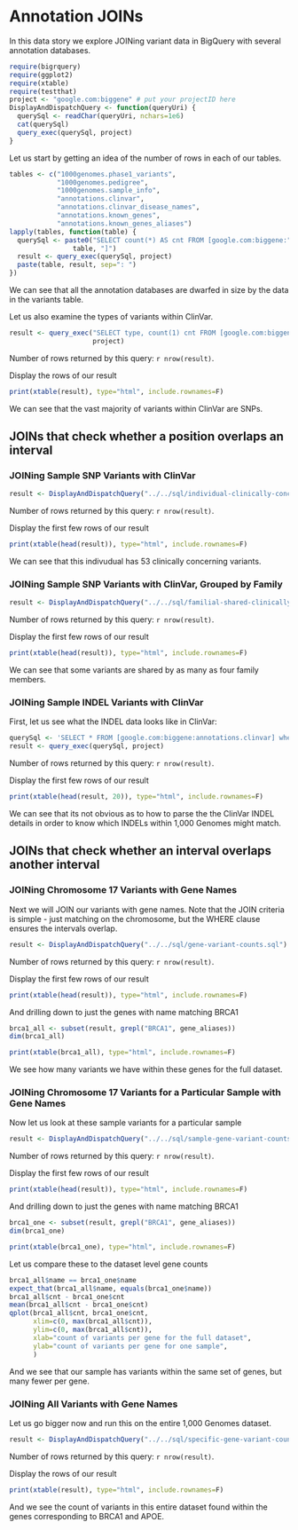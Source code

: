 <!-- R Markdown Documentation, DO NOT EDIT THE PLAIN MARKDOWN VERSION OF THIS FILE -->

<!-- Copyright 2014 Google Inc. All rights reserved. -->

<!-- Licensed under the Apache License, Version 2.0 (the "License"); -->
<!-- you may not use this file except in compliance with the License. -->
<!-- You may obtain a copy of the License at -->

<!--     http://www.apache.org/licenses/LICENSE-2.0 -->

<!-- Unless required by applicable law or agreed to in writing, software -->
<!-- distributed under the License is distributed on an "AS IS" BASIS, -->
<!-- WITHOUT WARRANTIES OR CONDITIONS OF ANY KIND, either express or implied. -->
<!-- See the License for the specific language governing permissions and -->
<!-- limitations under the License. -->

Annotation JOINs
========================================================

In this data story we explore JOINing variant data in BigQuery with several annotation databases.

```r
require(bigrquery)
require(ggplot2)
require(xtable)
require(testthat)
project <- "google.com:biggene" # put your projectID here
DisplayAndDispatchQuery <- function(queryUri) {
  querySql <- readChar(queryUri, nchars=1e6)
  cat(querySql)
  query_exec(querySql, project)
}
```

Let us start by getting an idea of the number of rows in each of our tables.
```r
tables <- c("1000genomes.phase1_variants",
            "1000genomes.pedigree",
            "1000genomes.sample_info",
            "annotations.clinvar",
            "annotations.clinvar_disease_names",
            "annotations.known_genes",
            "annotations.known_genes_aliases")
lapply(tables, function(table) {
  querySql <- paste0("SELECT count(*) AS cnt FROM [google.com:biggene:",
                table, "]")
  result <- query_exec(querySql, project)
  paste(table, result, sep=": ")
})
```
We can see that all the annotation databases are dwarfed in size by the data in the variants table.

Let us also examine the types of variants within ClinVar.
```r
result <- query_exec("SELECT type, count(1) cnt FROM [google.com:biggene:annotations.clinvar] group by type",
                     project)
```
Number of rows returned by this query: `r nrow(result)`.

Display the rows of our result
```r
print(xtable(result), type="html", include.rownames=F)
```
We can see that the vast majority of variants within ClinVar are SNPs.

## JOINs that check whether a position overlaps an interval

### JOINing Sample SNP Variants with ClinVar

```r
result <- DisplayAndDispatchQuery("../../sql/individual-clinically-concerning-variants.sql")
```
Number of rows returned by this query: `r nrow(result)`.

Display the first few rows of our result
```r
print(xtable(head(result)), type="html", include.rownames=F)
```
We can see that this indivudual has 53 clinically concerning variants.

### JOINing Sample SNP Variants with ClinVar, Grouped by Family
```r
result <- DisplayAndDispatchQuery("../../sql/familial-shared-clinically-concerning-variants.sql")
```
Number of rows returned by this query: `r nrow(result)`.

Display the first few rows of our result
```r
print(xtable(head(result)), type="html", include.rownames=F)
```
We can see that some variants are shared by as many as four family members.

### JOINing Sample INDEL Variants with ClinVar

First, let us see what the INDEL data looks like in ClinVar:
```r
querySql <- 'SELECT * FROM [google.com:biggene:annotations.clinvar] where type="indel"'
result <- query_exec(querySql, project)
```
Number of rows returned by this query: `r nrow(result)`.

Display the first few rows of our result
```r
print(xtable(head(result, 20)), type="html", include.rownames=F)
```
We can see that its not obvious as to how to parse the the ClinVar INDEL details in order to know which INDELs within 1,000 Genomes might match.

## JOINs that check whether an interval overlaps another interval

### JOINing Chromosome 17 Variants with Gene Names

Next we will JOIN our variants with gene names.  Note that the JOIN criteria is simple - just matching on the chromosome, but the WHERE clause ensures the intervals overlap.
```r
result <- DisplayAndDispatchQuery("../../sql/gene-variant-counts.sql")
```
Number of rows returned by this query: `r nrow(result)`.

Display the first few rows of our result
```r
print(xtable(head(result)), type="html", include.rownames=F)
```
And drilling down to just the genes with name matching BRCA1
```r
brca1_all <- subset(result, grepl("BRCA1", gene_aliases))
dim(brca1_all)
```

```r
print(xtable(brca1_all), type="html", include.rownames=F)
```
We see how many variants we have within these genes for the full dataset.

### JOINing Chromosome 17 Variants for a Particular Sample with Gene Names

Now let us look at these sample variants for a particular sample
```r
result <- DisplayAndDispatchQuery("../../sql/sample-gene-variant-counts.sql")
```
Number of rows returned by this query: `r nrow(result)`.

Display the first few rows of our result
```r
print(xtable(head(result)), type="html", include.rownames=F)
```
And drilling down to just the genes with name matching BRCA1
```r
brca1_one <- subset(result, grepl("BRCA1", gene_aliases))
dim(brca1_one)
```

```r
print(xtable(brca1_one), type="html", include.rownames=F)
```

Let us compare these to the dataset level gene counts
```r
brca1_all$name == brca1_one$name
expect_that(brca1_all$name, equals(brca1_one$name))
brca1_all$cnt - brca1_one$cnt
mean(brca1_all$cnt - brca1_one$cnt)
qplot(brca1_all$cnt, brca1_one$cnt,
      xlim=c(0, max(brca1_all$cnt)),
      ylim=c(0, max(brca1_all$cnt)),
      xlab="count of variants per gene for the full dataset",
      ylab="count of variants per gene for one sample",
      )
```
And we see that our sample has variants within the same set of genes, but many fewer per gene.

### JOINing All Variants with Gene Names
Let us go bigger now and run this on the entire 1,000 Genomes dataset.
```r
result <- DisplayAndDispatchQuery("../../sql/specific-gene-variant-counts.sql")
```
Number of rows returned by this query: `r nrow(result)`.

Display the rows of our result
```r
print(xtable(result), type="html", include.rownames=F)
```
And we see the count of variants in this entire dataset found within the genes corresponding to BRCA1 and APOE.
